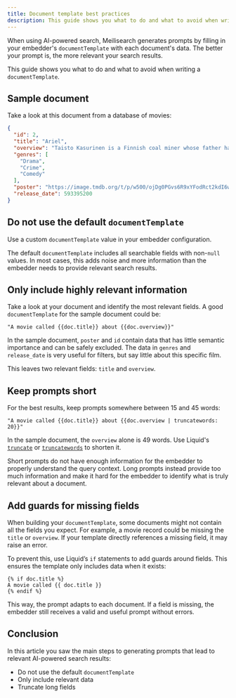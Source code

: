 ```yaml
---
title: Document template best practices
description: This guide shows you what to do and what to avoid when writing a `documentTemplate`.
---
```


When using AI-powered search, Meilisearch generates prompts by filling in your embedder's `documentTemplate` with each document's data. The better your prompt is, the more relevant your search results.

This guide shows you what to do and what to avoid when writing a `documentTemplate`.

## Sample document

Take a look at this document from a database of movies:

```json
{
  "id": 2,
  "title": "Ariel",
  "overview": "Taisto Kasurinen is a Finnish coal miner whose father has just committed suicide and who is framed for a crime he did not commit. In jail, he starts to dream about leaving the country and starting a new life. He escapes from prison but things don't go as planned...",
  "genres": [
    "Drama",
    "Crime",
    "Comedy"
  ],
  "poster": "https://image.tmdb.org/t/p/w500/ojDg0PGvs6R9xYFodRct2kdI6wC.jpg",
  "release_date": 593395200
}
```

## Do not use the default `documentTemplate`

Use a custom `documentTemplate` value in your embedder configuration.

The default `documentTemplate` includes all searchable fields with non-`null` values. In most cases, this adds noise and more information than the embedder needs to provide relevant search results.

## Only include highly relevant information

Take a look at your document and identify the most relevant fields. A good `documentTemplate` for the sample document could be:

```
"A movie called {{doc.title}} about {{doc.overview}}"
```

In the sample document, `poster` and `id` contain data that has little semantic importance and can be safely excluded. The data in `genres` and `release_date` is very useful for filters, but say little about this specific film.

This leaves two relevant fields: `title` and `overview`.

## Keep prompts short

For the best results, keep prompts somewhere between 15 and 45 words:

```
"A movie called {{doc.title}} about {{doc.overview | truncatewords: 20}}"
```

In the sample document, the `overview` alone is 49 words. Use Liquid's [`truncate`](https://shopify.github.io/liquid/filters/truncate/) or [`truncatewords`](https://shopify.github.io/liquid/filters/truncatewords/) to shorten it.

Short prompts do not have enough information for the embedder to properly understand the query context. Long prompts instead provide too much information and make it hard for the embedder to identify what is truly relevant about a document.

## Add guards for missing fields

When building your `documentTemplate`, some documents might not contain all the fields you expect. For example, a movie record could be missing the `title` or `overview`. If your template directly references a missing field, it may raise an error.

To prevent this, use Liquid’s `if` statements to add guards around fields. This ensures the template only includes data when it exists:

```
{% if doc.title %}
A movie called {{ doc.title }}
{% endif %}
```

This way, the prompt adapts to each document. If a field is missing, the embedder still receives a valid and useful prompt without errors.

## Conclusion

In this article you saw the main steps to generating prompts that lead to relevant AI-powered search results:

- Do not use the default `documentTemplate`
- Only include relevant data
- Truncate long fields
